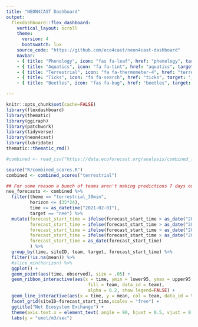 ```yaml
---
title: "NEON4CAST Dashboard"
output:
  flexdashboard::flex_dashboard:
    vertical_layout: scroll
    theme: 
      version: 4
      bootswatch: lux
    source_code: "https://github.com/eco4cast/neon4cast-dashboard"
    navbar:
    - { title: "Phenology", icon: "fas fa-leaf", href: "phenology", target: "_blank"}
    - { title: "Aquatics", icon: "fa fa-tint", href: "aquatics", target: "_blank"}
    - { title: "Terrestrial", icon: "fa fa-thermometer-4", href: "terrestrial", target: "_blank"}
    - { title: "Ticks", icon: "fa fa-search", href: "ticks", target: "_blank"}
    - { title: "Beetles", icon: "fas fa-bug", href: "beetles", target: "_blank"}

---
```


```r
knitr::opts_chunk$set(cache=FALSE)
library(flexdashboard)
library(thematic)
library(ggiraph)
library(patchwork)
library(tidyverse)
library(neon4cast)
library(lubridate)
thematic::thematic_rmd()
```

```r
#combined <- read_csv("https://data.ecoforecast.org/analysis/combined_forecasts_scores.csv.gz")

source("R/combined_scores.R")
combined <- combined_scores("terrestrial")
```

<!-- Heading 1: navbar -->


```r
## For some reason a bunch of teams aren't making predictions 7 days out..
nee_forecasts <- combined %>%
  filter(theme == "terrestrial_30min",
         horizon <= (35*24),
         time >= as_datetime("2021-02-01"),
         target == "nee") %>% 
  mutate(forecast_start_time = ifelse(forecast_start_time > as_date("2021-04-25") & forecast_start_time < as_date("2021-05-05"), as_date("2021-05-01"), as_date(forecast_start_time)),
         forecast_start_time = ifelse(forecast_start_time > as_date("2021-05-25") & forecast_start_time < as_date("2021-06-05"), as_date("2021-06-01"), as_date(forecast_start_time)),
         forecast_start_time = ifelse(forecast_start_time > as_date("2021-06-25") & forecast_start_time < as_date("2021-07-05"), as_date("2021-07-01"), as_date(forecast_start_time)),
         forecast_start_time = ifelse(forecast_start_time > as_date("2021-07-25") & forecast_start_time < as_date("2021-08-05"), as_date("2021-08-01"), as_date(forecast_start_time)),
         forecast_start_time = as_date(forecast_start_time)
         ) %>% 
  group_by(time, siteID, team, target, forecast_start_time) %>%
  filter(!is.na(mean)) %>% 
  #slice_min(horizon) %>% 
  ggplot() +
  geom_point(aes(time, observed), size = .05) + 
  geom_ribbon_interactive(aes(x = time, ymin = lower95, ymax = upper95,
                               fill = team, data_id = team),
                               alpha = 0.2, show.legend=FALSE) +
  geom_line_interactive(aes(x = time, y = mean, col = team, data_id = team), show.legend=FALSE) +
  facet_grid(siteID~forecast_start_time,scales = "free") + 
  ggtitle("Net Ecosystem Exchange") +
  theme(axis.text.x = element_text( angle = 90, hjust = 0.5, vjust = 0.5)) +
  labs(y = "umol/m3/sec")
```

